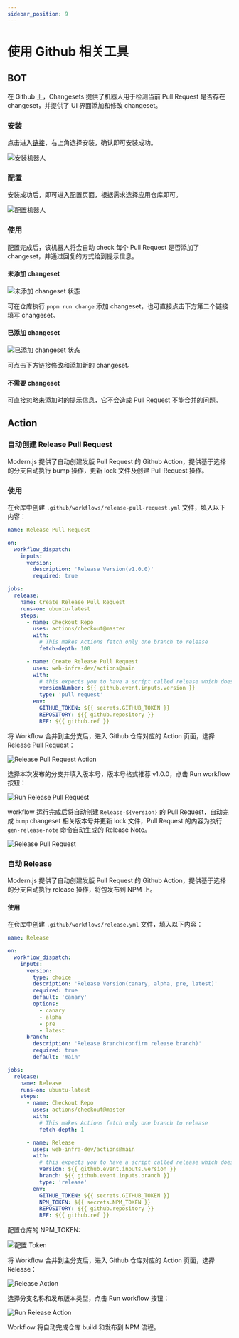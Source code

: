 ```yaml
---
sidebar_position: 9
---
```


# 使用 Github 相关工具

## BOT

在 Github 上，Changesets 提供了机器人用于检测当前 Pull Request 是否存在 changeset，并提供了 UI 界面添加和修改 changeset。

### 安装

点击进入[链接](https://github.com/apps/changeset-bot)，右上角选择安装，确认即可安装成功。

![安装机器人](https://lf3-static.bytednsdoc.com/obj/eden-cn/zq-uylkvT/ljhwZthlaukjlkulzlp/changeset-install-bot.png)

### 配置

安装成功后，即可进入配置页面，根据需求选择应用仓库即可。

![配置机器人](https://lf3-static.bytednsdoc.com/obj/eden-cn/zq-uylkvT/ljhwZthlaukjlkulzlp/changeset-config-bot.png)

### 使用

配置完成后，该机器人将会自动 check 每个 Pull Request 是否添加了 changeset，并通过回复的方式给到提示信息。

#### 未添加 changeset

![未添加 changeset 状态](https://lf3-static.bytednsdoc.com/obj/eden-cn/zq-uylkvT/ljhwZthlaukjlkulzlp/changeset-bot-no-changeset.png)

可在仓库执行 `pnpm run change` 添加 changeset，也可直接点击下方第二个链接填写 changeset。

#### 已添加 changeset

![已添加 changeset 状态](https://lf3-static.bytednsdoc.com/obj/eden-cn/zq-uylkvT/ljhwZthlaukjlkulzlp/changeset-bot-exist-changeset.png)

可点击下方链接修改和添加新的 changeset。

#### 不需要 changeset

可直接忽略未添加时的提示信息，它不会造成 Pull Request 不能合并的问题。

## Action

### 自动创建 Release Pull Request

Modern.js 提供了自动创建发版 Pull Request 的 Github Action，提供基于选择的分支自动执行 bump 操作，更新 lock 文件及创建 Pull Request 操作。

### 使用

在仓库中创建 `.github/workflows/release-pull-request.yml` 文件，填入以下内容：

```yaml
name: Release Pull Request

on:
  workflow_dispatch:
    inputs:
      version:
        description: 'Release Version(v1.0.0)'
        required: true

jobs:
  release:
    name: Create Release Pull Request
    runs-on: ubuntu-latest
    steps:
      - name: Checkout Repo
        uses: actions/checkout@master
        with:
          # This makes Actions fetch only one branch to release
          fetch-depth: 100

      - name: Create Release Pull Request
        uses: web-infra-dev/actions@main
        with:
          # this expects you to have a script called release which does a build for your packages and calls changeset publish
          versionNumber: ${{ github.event.inputs.version }}
          type: 'pull request'
        env:
          GITHUB_TOKEN: ${{ secrets.GITHUB_TOKEN }}
          REPOSITORY: ${{ github.repository }}
          REF: ${{ github.ref }}
```

将 Workflow 合并到主分支后，进入 Github 仓库对应的 Action 页面，选择 Release Pull Request：

![Release Pull Request Action](https://lf3-static.bytednsdoc.com/obj/eden-cn/zq-uylkvT/ljhwZthlaukjlkulzlp/action-pull-request.png)

选择本次发布的分支并填入版本号，版本号格式推荐 v1.0.0，点击 Run workflow 按钮：

![Run Release Pull Request](https://lf3-static.bytednsdoc.com/obj/eden-cn/zq-uylkvT/ljhwZthlaukjlkulzlp/run-pull-request-action.png)

workflow 运行完成后将自动创建 `Release-${version}` 的 Pull Request，自动完成 `bump` changeset 相关版本号并更新 lock 文件，Pull Request 的内容为执行 `gen-release-note` 命令自动生成的 Release Note。

![Release Pull Request](https://lf3-static.bytednsdoc.com/obj/eden-cn/zq-uylkvT/ljhwZthlaukjlkulzlp/release-pull-request.png)

### 自动 Release

Modern.js 提供了自动创建发版 Pull Request 的 Github Action，提供基于选择的分支自动执行 release 操作，将包发布到 NPM 上。

#### 使用

在仓库中创建 `.github/workflows/release.yml` 文件，填入以下内容：

```yaml
name: Release

on:
  workflow_dispatch:
    inputs:
      version:
        type: choice
        description: 'Release Version(canary, alpha, pre, latest)'
        required: true
        default: 'canary'
        options:
          - canary
          - alpha
          - pre
          - latest
      branch:
        description: 'Release Branch(confirm release branch)'
        required: true
        default: 'main'

jobs:
  release:
    name: Release
    runs-on: ubuntu-latest
    steps:
      - name: Checkout Repo
        uses: actions/checkout@master
        with:
          # This makes Actions fetch only one branch to release
          fetch-depth: 1

      - name: Release
        uses: web-infra-dev/actions@main
        with:
          # this expects you to have a script called release which does a build for your packages and calls changeset publish
          version: ${{ github.event.inputs.version }}
          branch: ${{ github.event.inputs.branch }}
          type: 'release'
        env:
          GITHUB_TOKEN: ${{ secrets.GITHUB_TOKEN }}
          NPM_TOKEN: ${{ secrets.NPM_TOKEN }}
          REPOSITORY: ${{ github.repository }}
          REF: ${{ github.ref }}
```

配置仓库的 NPM_TOKEN:

![配置 Token](https://lf3-static.bytednsdoc.com/obj/eden-cn/zq-uylkvT/ljhwZthlaukjlkulzlp/github-set-npm-token.png)

将 Workflow 合并到主分支后，进入 Github 仓库对应的 Action 页面，选择 Release：

![Release Action](https://lf3-static.bytednsdoc.com/obj/eden-cn/zq-uylkvT/ljhwZthlaukjlkulzlp/release-action.png)

选择分支名称和发布版本类型，点击 Run workflow 按钮：

![Run Release Action](https://lf3-static.bytednsdoc.com/obj/eden-cn/zq-uylkvT/ljhwZthlaukjlkulzlp/run-release-workflow.png)

Workflow 将自动完成仓库 build 和发布到 NPM 流程。
